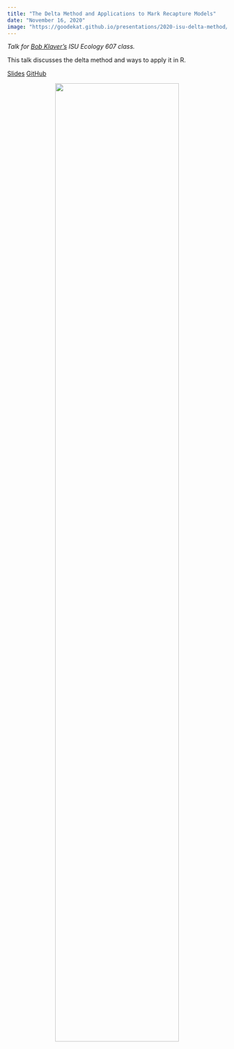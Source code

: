 ```yaml
---
title: "The Delta Method and Applications to Mark Recapture Models"
date: "November 16, 2020"
image: "https://goodekat.github.io/presentations/2020-isu-delta-method/slides_files/figure-html/unnamed-chunk-14-1.png"
---
```


*Talk for [Bob Klaver's](https://www.nrem.iastate.edu/people/robert-klaver) ISU Ecology 607 class.*

This talk discusses the delta method and ways to apply it in R.

[Slides](https://goodekat.github.io/presentations/2020-isu-delta-method/slides.html) [GitHub](https://github.com/goodekat/presentations/tree/master/2020-isu-delta-method)

<center>![](https://goodekat.github.io/presentations/2020-isu-delta-method/slides_files/figure-html/unnamed-chunk-14-1.png){width="75%"}</center>
